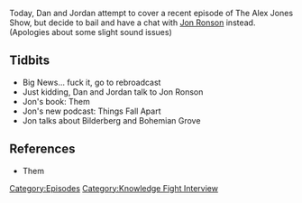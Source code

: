 {{DEFAULTSORT:
    #_EPISODE_0615:November 8, 2021?
}}{{Episode
    | title           = November 8, 2021?
    | caption         = Listen to this episode on [https://knowledgefight.libsyn.com/615-november-8-2021 Libsyn] [https://open.spotify.com/episode/3SI29udq9gcY3lKzOwf7g9 Spotify], Read the [[Transcript/615: November 8, 2021?|Unofficial Transcript]]
    | episodeNumber   = 615
    | length          = 01:38:25
    | airDate         = November 10, 2021
    | coverageDate    = November 8, 2021
    | episodeType     = [[:Category:Knowledge Fight Interview|Knowledge Fight Interview]]
    | appearance      = [[Jon Ronson]]
    | previousEpisode = [[614: The Purge of Gates]]
    | nextEpisode     = [[616: November 9, 2021]]
}}

{{Stub}}

Today, Dan and Jordan attempt to cover a recent episode of The Alex Jones Show, but decide to bail and have a chat with [[Jon Ronson]] instead. (Apologies about some slight sound issues)

==Tidbits==

*Big News... fuck it, go to rebroadcast
*Just kidding, Dan and Jordan talk to Jon Ronson
*Jon's book: Them
*Jon's new podcast: Things Fall Apart
*Jon talks about Bilderberg and Bohemian Grove

==References==

*Them

[[Category:Episodes]]
[[Category:Knowledge Fight Interview]]
